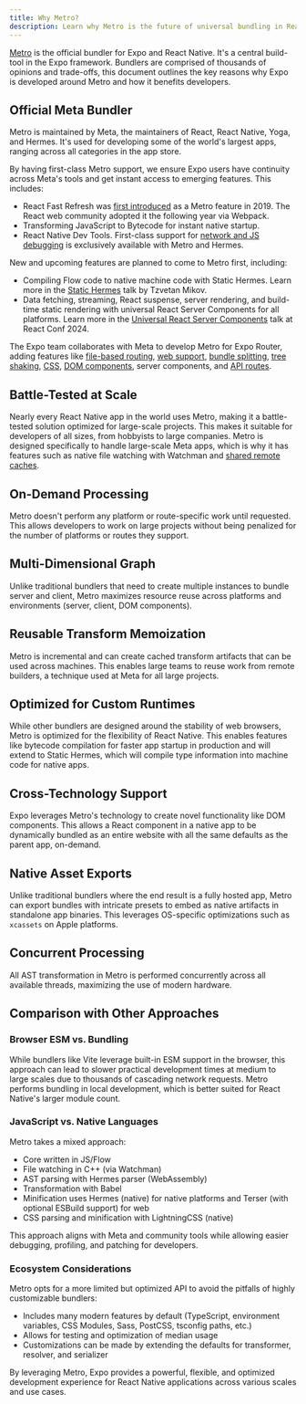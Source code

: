 ```yaml
---
title: Why Metro?
description: Learn why Metro is the future of universal bundling in React Native and how it benefits developers.
---
```


[Metro][metro] is the official bundler for Expo and React Native. It's a central build-tool in the Expo framework. Bundlers are comprised of thousands of opinions and trade-offs, this document outlines the key reasons why Expo is developed around Metro and how it benefits developers.

## Official Meta Bundler

Metro is maintained by Meta, the maintainers of React, React Native, Yoga, and Hermes. It's used for developing some of the world's largest apps, ranging across all categories in the app store.

By having first-class Metro support, we ensure Expo users have continuity across Meta's tools and get instant access to emerging features. This includes:

- React Fast Refresh was [first introduced](https://reactnative.dev/blog/2019/09/18/version-0.61) as a Metro feature in 2019. The React web community adopted it the following year via Webpack.
- Transforming JavaScript to Bytecode for instant native startup.
- React Native Dev Tools. First-class support for [network and JS debugging](https://docs.expo.dev/debugging/tools/#debugging-with-chrome-devtools) is exclusively available with Metro and Hermes.

New and upcoming features are planned to come to Metro first, including:

- Compiling Flow code to native machine code with Static Hermes. Learn more in the [Static Hermes](https://www.youtube.com/watch?v=GUM64b-gAGg) talk by Tzvetan Mikov.
- Data fetching, streaming, React suspense, server rendering, and build-time static rendering with universal React Server Components for all platforms. Learn more in the [Universal React Server Components](https://www.youtube.com/watch?v=djhEgxQf3Kw) talk at React Conf 2024.

The Expo team collaborates with Meta to develop Metro for Expo Router, adding features like [file-based routing](https://docs.expo.dev/develop/file-based-routing/), [web support](https://docs.expo.dev/guides/customizing-metro/#web-support), [bundle splitting](https://docs.expo.dev/guides/customizing-metro/#bundle-splitting), [tree shaking](https://docs.expo.dev/guides/tree-shaking/), [CSS](https://docs.expo.dev/versions/latest/config/metro/#css), [DOM components](https://docs.expo.dev/guides/dom-components/), server components, and [API routes](https://docs.expo.dev/router/reference/api-routes/).

## Battle-Tested at Scale

Nearly every React Native app in the world uses Metro, making it a battle-tested solution optimized for large-scale projects. This makes it suitable for developers of all sizes, from hobbyists to large companies. Metro is designed specifically to handle large-scale Meta apps, which is why it has features such as native file watching with Watchman and [shared remote caches](https://metrobundler.dev/docs/caching).

## On-Demand Processing

Metro doesn't perform any platform or route-specific work until requested. This allows developers to work on large projects without being penalized for the number of platforms or routes they support.

## Multi-Dimensional Graph

Unlike traditional bundlers that need to create multiple instances to bundle server and client, Metro maximizes resource reuse across platforms and environments (server, client, DOM components).

## Reusable Transform Memoization

Metro is incremental and can create cached transform artifacts that can be used across machines. This enables large teams to reuse work from remote builders, a technique used at Meta for all large projects.

## Optimized for Custom Runtimes

While other bundlers are designed around the stability of web browsers, Metro is optimized for the flexibility of React Native. This enables features like bytecode compilation for faster app startup in production and will extend to Static Hermes, which will compile type information into machine code for native apps.

## Cross-Technology Support

Expo leverages Metro's technology to create novel functionality like DOM components. This allows a React component in a native app to be dynamically bundled as an entire website with all the same defaults as the parent app, on-demand.

## Native Asset Exports

Unlike traditional bundlers where the end result is a fully hosted app, Metro can export bundles with intricate presets to embed as native artifacts in standalone app binaries. This leverages OS-specific optimizations such as `xcassets` on Apple platforms.

## Concurrent Processing

All AST transformation in Metro is performed concurrently across all available threads, maximizing the use of modern hardware.

## Comparison with Other Approaches

### Browser ESM vs. Bundling

While bundlers like Vite leverage built-in ESM support in the browser, this approach can lead to slower practical development times at medium to large scales due to thousands of cascading network requests. Metro performs bundling in local development, which is better suited for React Native's larger module count.

### JavaScript vs. Native Languages

Metro takes a mixed approach:

- Core written in JS/Flow
- File watching in C++ (via Watchman)
- AST parsing with Hermes parser (WebAssembly)
- Transformation with Babel
- Minification uses Hermes (native) for native platforms and Terser (with optional ESBuild support) for web
- CSS parsing and minification with LightningCSS (native)

This approach aligns with Meta and community tools while allowing easier debugging, profiling, and patching for developers.

### Ecosystem Considerations

Metro opts for a more limited but optimized API to avoid the pitfalls of highly customizable bundlers:

- Includes many modern features by default (TypeScript, environment variables, CSS Modules, Sass, PostCSS, tsconfig paths, etc.)
- Allows for testing and optimization of median usage
- Customizations can be made by extending the defaults for transformer, resolver, and serializer

By leveraging Metro, Expo provides a powerful, flexible, and optimized development experience for React Native applications across various scales and use cases.

[metro]: https://metrobundler.dev/
